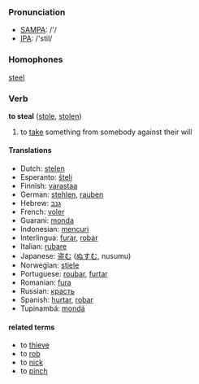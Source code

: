 === Pronunciation ===
*[[w:SAMPA|SAMPA]]: /'/
*[[w:IPA|IPA]]: /'stil/

===Homophones===
[[steel]]

=== Verb ===
'''to steal''' ([[stole]], [[stolen]])

# to [[take]] something from somebody against their will

==== Translations ====
*Dutch: [[stelen]]
*Esperanto: [[ŝteli]]
*Finnish: [[varastaa]]
*German: [[stehlen]], [[rauben]] 
*Hebrew: [[גנב]]
*French: [[voler]]
*Guarani: [[monda]]
*Indonesian: [[curi|mencuri]]
*Interlingua: [[furar]], [[robar]] 
*Italian: [[rubare]]
*Japanese: [[盗む]] ([[ぬすむ]], nusumu)
*Norwegian: [[stjele]]
*Portuguese: [[roubar]], [[furtar]]
*Romanian: [[fura]]
*Russian: [[красть]]
*Spanish: [[hurtar]], [[robar]]
*Tupinambá: [[mondá]]

====related terms====
*to [[thieve]]
*to [[rob]]
*to [[nick]]
*to [[pinch]]